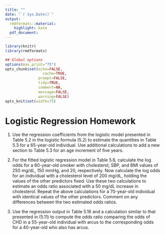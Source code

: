 ```yaml
---
title: ""
date: "`r Sys.Date()`"
output:
  rmdformats::material:
    highlight: kate
  pdf_document:
---
```



```r
library(knitr)
library(rmdformats)

## Global options
options(max.print="75")
opts_chunk$set(echo=FALSE,
	             cache=TRUE,
               prompt=FALSE,
               tidy=TRUE,
               comment=NA,
               message=FALSE,
               warning=FALSE)
opts_knit$set(width=75)
```
# Logistic Regression Homework

1. Use the regression coefficients from the logistic model presented in Table 5.2 in the logistic formula (5.2) to estimate the quantities in Table 5.3 for a 65-year-old individual. Use additional calculations to add a new section to Table 5.3 for an age increment of five years.

2. For the fitted logistic regression model in Table 5.6, calculate the log odds for a 60-year-old smoker with cholesterol, SBP, and BMI values of 250 mg/dL, 150 mmHg, and 20, respectively. Now calculate the log odds for an individual with a cholesterol level of 200 mg/dL, holding the values of the other predictors fixed. Use these two calculations to estimate an odds ratio associated with a 50 mg/dL increase in cholesterol. Repeat the above calculations for a 70-year-old individual with identical values of the other predictors. Comment on any differences between the two estimated odds ratios.

3. Use the regression output in Table 5.16 and a calculation similar to that presented in (5.11) to compute the odds ratio comparing the odds of CHD in a 55-year-old individual with arcus to the corresponding odds for a 40-year-old who also has arcus.